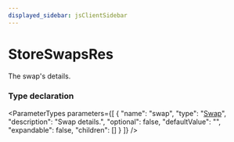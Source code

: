 ```yaml
---
displayed_sidebar: jsClientSidebar
---
```



# StoreSwapsRes

The swap's details.

### Type declaration

<ParameterTypes parameters={[
  {
    "name": "swap",
    "type": "[Swap](../classes/internal.Swap.mdx)",
    "description": "Swap details.",
    "optional": false,
    "defaultValue": "",
    "expandable": false,
    "children": []
  }
]} />
